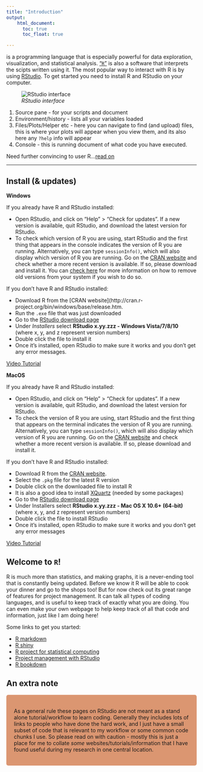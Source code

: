 ```yaml
---
title: "Introduction"
output:
    html_document:
      toc: true
      toc_float: true

---
```


<i class="fab fa-r-project"></i> is a programming language that is especially powerful for data exploration, visualization, and statistical analysis. ["`R`"](http://www.r-project.org/) is also a software that interprets the scipts written using it. The most popular way to interact with R is by using [RStudio](http://www.rstudio.com/). To get started you need to install R and RStudio on your computer.



![*RStudio interface*](images/rstudio.png)

1. Source pane - for your scripts and document
2. Environment/history - lists all your variables loaded
3. Files/Plots/Helper etc - here you can navigate to find (and upload) files, this is where your plots will appear when you view them, and its also here any `?help` info will appear
4. Console - this is running document of what code you have executed.

Need further convincing to user R...[read on](https://datacarpentry.org/R-ecology-lesson/00-before-we-start.html)

***

## Install (& updates)

**Windows**

If you already have R and RStudio installed:

* Open RStudio, and click on “Help” > “Check for updates”. If a new version is available, quit RStudio, and download the latest version for RStudio.
* To check which version of R you are using, start RStudio and the first thing that appears in the console indicates the version of R you are running. Alternatively, you can type `sessionInfo()`, which will also display which version of R you are running. Go on the [CRAN website](https://cran.r-project.org/bin/windows/base/) and check whether a more recent version is available. If so, please download and install it. You can [check here](https://cran.r-project.org/bin/windows/base/rw-FAQ.html#How-do-I-UNinstall-R_003f) for more information on how to remove old versions from your system if you wish to do so.

If you don’t have R and RStudio installed:

* Download R from the [CRAN website](http://cran.r-project.org/bin/windows/base/release.htm.
* Run the `.exe` file that was just downloaded
* Go to the [RStudio download page](https://www.rstudio.com/products/rstudio/download/#download)
* Under *Installers* select **RStudio x.yy.zzz - Windows Vista/7/8/10** (where x, y, and z represent version numbers)
* Double click the file to install it
* Once it’s installed, open RStudio to make sure it works and you don’t get any error messages.

[Video Tutorial](https://www.youtube.com/watch?v=q0PjTAylwoU)

**MacOS**

If you already have R and RStudio installed:

* Open RStudio, and click on “Help” > “Check for updates”. If a new version is available, quit RStudio, and download the latest version for RStudio.
* To check the version of R you are using, start RStudio and the first thing that appears on the terminal indicates the version of R you are running. Alternatively, you can type `sessionInfo()`, which will also display which version of R you are running. Go on the [CRAN website](https://cran.r-project.org/bin/macosx/) and check whether a more recent version is available. If so, please download and install it.

If you don’t have R and RStudio installed:

* Download R from the [CRAN website](http://cran.r-project.org/bin/macosx/).
* Select the `.pkg` file for the latest R version
* Double click on the downloaded file to install R
* It is also a good idea to install [XQuartz](https://www.xquartz.org/) (needed by some packages)
* Go to the [RStudio download page](https://www.rstudio.com/products/rstudio/download/#download)
* Under Installers select **RStudio x.yy.zzz - Mac OS X 10.6+ (64-bit)** (where x, y, and z represent version numbers)
* Double click the file to install RStudio
* Once it’s installed, open RStudio to make sure it works and you don’t get any error messages

[Video Tutorial](https://www.youtube.com/watch?v=5-ly3kyxwEg)

## Welcome to `R`!

R is much more than statistics, and making graphs, it is a never-ending tool that is constantly being updated. Before we know it R will be able to cook your dinner and go to the shops too! But for now check out its great range of features for project management. It can talk all types of coding languages, and is useful to keep track of exactly what you are doing. You can even make your own webpage to help keep track of all that code and information, just like I am doing here!

Some links to get you started:

- [R markdown](https://rmarkdown.rstudio.com/lesson-1.html)
- [R shiny](https://shiny.rstudio.com/)
- [R project for statistical computing](https://www.r-project.org/)
- [Project management with RStudio](https://swcarpentry.github.io/r-novice-gapminder/02-project-intro/)
- [R bookdown](https://bookdown.org/)

## An extra note

<style>
div.blue { background-color:#db9671; border-radius: 5px; padding: 20px;}
</style>
<div class = "blue">

As a general rule these pages on RStudio are not meant as a stand alone tutorial/workflow to learn coding. 
Generally they includes lots of links to people who have done the hard work, and I just have a small subset of code that is relevant to my workflow or some common code chunks I use.
So please read on with caution - mostly this is just a place for me to collate *some* websites/tutorials/information that I have found useful during my research in one central location.
</div>
